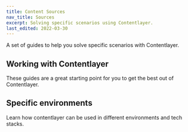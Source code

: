 ```yaml
---
title: Content Sources
nav_title: Sources
excerpt: Solving specific scenarios using Contentlayer.
last_edited: 2022-03-30
---
```


A set of guides to help you solve specific scenarios with Contentlayer.

## Working with Contentlayer

These guides are a great starting point for you to get the best out of Contentlayer.

<div className="mt-8 grid gap-6 md:grid-cols-2">
  <Card
    title="Content Modeling"
    label="Coming soon"
    link={{ url: '/docs/guides/content-modeling', label: 'Learn more' }}
  />
  <Card
    title="Map Documents to Types"
    subtitle="How Contentlayer determines and sets the type for each document."
    link={{ url: '/docs/guides/mapping-document-types', label: 'Learn more' }}
  />
</div>

## Specific environments

Learn how contentlayer can be used in different environments and tech stacks.

<div className="mt-8 grid gap-6 md:grid-cols-2">
  <Card title="Next.js" label="Coming soon" link={{ url: '/docs/guides/next.js', label: 'Learn more' }} />
  <Card title="Node.js" label="Coming soon" link={{ url: '/docs/guides/node.js', label: 'Learn more' }} />
</div>
